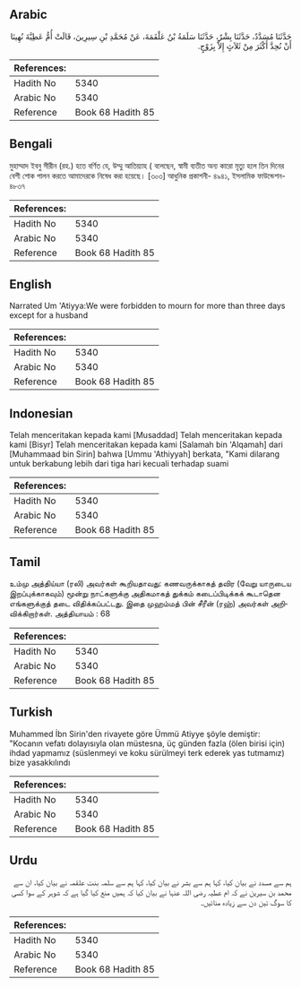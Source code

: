 ## Arabic


<div dir="rtl" lang="ar" style={{fontSize:'larger',backgroundColor:'#f8f9fa',padding:20}}>
حَدَّثَنَا مُسَدَّدٌ، حَدَّثَنَا بِشْرٌ، حَدَّثَنَا سَلَمَةُ بْنُ عَلْقَمَةَ، عَنْ مُحَمَّدِ بْنِ سِيرِينَ، قَالَتْ أُمُّ عَطِيَّةَ نُهِينَا أَنْ نُحِدَّ أَكْثَرَ مِنْ ثَلاَثٍ إِلاَّ بِزَوْجٍ‏.‏
</div>
<div style={{backgroundColor:'#f8f9fa',padding:20, marginBottom: 10}}><table> <thead> <tr> <th>References:</th> <th></th> </tr> </thead> <tbody><tr><td>Hadith No</td><td>5340</td></tr><tr><td>Arabic No</td><td>5340</td></tr><tr><td>Reference</td><td>Book 68 Hadith 85</td></tr></tbody></table></div>

## Bengali


<div dir="ltr" lang="bn" style={{fontSize:'larger',backgroundColor:'#f8f9fa',padding:20}}>
মুহাম্মাদ ইবনু সীরীন (রহ.) হতে বর্ণিত যে, উম্মু আতিয়্যাহ ( বলেছেন, স্বামী ব্যতীত অন্য কারো মৃত্যু হলে তিন দিনের বেশী শোক পালন করতে আমাদেরকে নিষেধ করা হয়েছে। [৩০৩] আধুনিক প্রকাশনী- ৪৯৪১, ইসলামিক ফাউন্ডেশন- ৪৮৩৭
</div>
<div style={{backgroundColor:'#f8f9fa',padding:20, marginBottom: 10}}><table> <thead> <tr> <th>References:</th> <th></th> </tr> </thead> <tbody><tr><td>Hadith No</td><td>5340</td></tr><tr><td>Arabic No</td><td>5340</td></tr><tr><td>Reference</td><td>Book 68 Hadith 85</td></tr></tbody></table></div>

## English


<div dir="ltr" lang="en" style={{fontSize:'larger',backgroundColor:'#f8f9fa',padding:20}}>
Narrated Um 'Atiyya:We were forbidden to mourn for more than three days except for a husband
</div>
<div style={{backgroundColor:'#f8f9fa',padding:20, marginBottom: 10}}><table> <thead> <tr> <th>References:</th> <th></th> </tr> </thead> <tbody><tr><td>Hadith No</td><td>5340</td></tr><tr><td>Arabic No</td><td>5340</td></tr><tr><td>Reference</td><td>Book 68 Hadith 85</td></tr></tbody></table></div>

## Indonesian


<div dir="ltr" lang="id" style={{fontSize:'larger',backgroundColor:'#f8f9fa',padding:20}}>
Telah menceritakan kepada kami [Musaddad] Telah menceritakan kepada kami [Bisyr] Telah menceritakan kepada kami [Salamah bin 'Alqamah] dari [Muhammaad bin Sirin] bahwa [Ummu 'Athiyyah] berkata, "Kami dilarang untuk berkabung lebih dari tiga hari kecuali terhadap suami
</div>
<div style={{backgroundColor:'#f8f9fa',padding:20, marginBottom: 10}}><table> <thead> <tr> <th>References:</th> <th></th> </tr> </thead> <tbody><tr><td>Hadith No</td><td>5340</td></tr><tr><td>Arabic No</td><td>5340</td></tr><tr><td>Reference</td><td>Book 68 Hadith 85</td></tr></tbody></table></div>

## Tamil


<div dir="ltr" lang="ta" style={{fontSize:'larger',backgroundColor:'#f8f9fa',padding:20}}>
உம்மு அத்திய்யா (ரலி) அவர்கள் கூறியதாவது: கணவருக்காகத் தவிர (வேறு யாருடைய இறப்புக்காகவும்) மூன்று நாட்களுக்கு அதிகமாகத் துக்கம் கடைப்பிடிக்கக் கூடாதென எங்களுக்குத் தடை விதிக்கப்பட்டது. இதை முஹம்மத் பின் சீரீன் (ரஹ்) அவர்கள் அறிவிக்கிறார்கள். அத்தியாயம் : 68
</div>
<div style={{backgroundColor:'#f8f9fa',padding:20, marginBottom: 10}}><table> <thead> <tr> <th>References:</th> <th></th> </tr> </thead> <tbody><tr><td>Hadith No</td><td>5340</td></tr><tr><td>Arabic No</td><td>5340</td></tr><tr><td>Reference</td><td>Book 68 Hadith 85</td></tr></tbody></table></div>

## Turkish


<div dir="ltr" lang="tr" style={{fontSize:'larger',backgroundColor:'#f8f9fa',padding:20}}>
Muhammed İbn Sirin'den rivayete göre Ümmü Atiyye şöyle demiştir: "Kocanın vefatı dolayısıyla olan müstesna, üç günden fazla (ölen birisi için) ihdad yapmamız (süslenmeyi ve koku sürülmeyi terk ederek yas tutmamız) bize yasakkılındı
</div>
<div style={{backgroundColor:'#f8f9fa',padding:20, marginBottom: 10}}><table> <thead> <tr> <th>References:</th> <th></th> </tr> </thead> <tbody><tr><td>Hadith No</td><td>5340</td></tr><tr><td>Arabic No</td><td>5340</td></tr><tr><td>Reference</td><td>Book 68 Hadith 85</td></tr></tbody></table></div>

## Urdu


<div dir="rtl" lang="ur" style={{fontSize:'larger',backgroundColor:'#f8f9fa',padding:20}}>
ہم سے مسدد نے بیان کیا، کہا ہم سے بشر نے بیان کیا، کہا ہم سے سلمہ بنت علقمہ نے بیان کیا، ان سے محمد بن سیرین نے کہ ام عطیہ رضی اللہ عنہا نے بیان کیا کہ ہمیں منع کیا گیا ہے کہ شوہر کے سوا کسی کا سوگ تین دن سے زیادہ منائیں۔
</div>
<div style={{backgroundColor:'#f8f9fa',padding:20, marginBottom: 10}}><table> <thead> <tr> <th>References:</th> <th></th> </tr> </thead> <tbody><tr><td>Hadith No</td><td>5340</td></tr><tr><td>Arabic No</td><td>5340</td></tr><tr><td>Reference</td><td>Book 68 Hadith 85</td></tr></tbody></table></div>